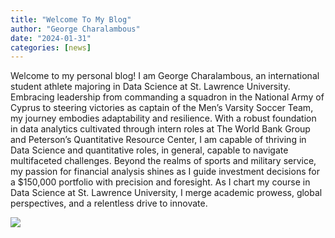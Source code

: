 ```yaml
---
title: "Welcome To My Blog"
author: "George Charalambous"
date: "2024-01-31"
categories: [news]
---
```


Welcome to my personal blog! I am George Charalambous, an international student athlete majoring in Data Science at St. Lawrence University. Embracing leadership from commanding a squadron in the National Army of Cyprus to steering victories as captain of the Men’s Varsity Soccer Team, my journey embodies adaptability and resilience. With a robust foundation in data analytics cultivated through intern roles at The World Bank Group and Peterson's Quantitative Resource Center, I am capable of thriving in Data Science and quantitative roles, in general, capable to navigate multifaceted challenges. Beyond the realms of sports and military service, my passion for financial analysis shines as I guide investment decisions for a $150,000 portfolio with precision and foresight. As I chart my course in Data Science at St. Lawrence University, I merge academic prowess, global perspectives, and a relentless drive to innovate.

![](soccer.jpg)

